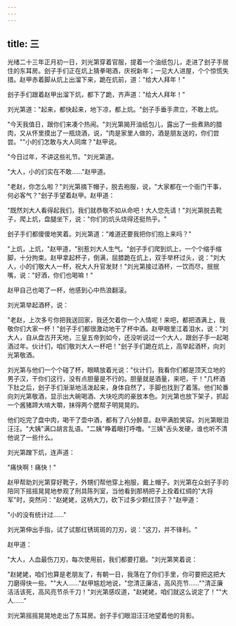 ```yaml
---
---
---
```

title: 三
---




光绪二十三年正月初一日，刘光第穿着官服，提着一个油纸包儿，走进了刽子手居住的东耳房。刽子手们正在炕上猜拳喝酒，庆祝新年；一见大人进屋，个个惊慌失措。赵甲赤着脚从炕上出溜下来，跪在炕前，道："给大人拜年！"

刽子手们跟着赵甲出溜下炕，都下了跪，齐声道："给大人拜年！"

刘光第道："起来，都快起来，地下凉，都上炕。"刽子手垂手肃立，不敢上炕。

"今天我值日，跟你们来凑个热闹。"刘光第揭开油纸包儿，露出了一些煮熟的腊肉，又从怀里摸出了一瓶烧酒，说，"肉是家里人做的，酒是朋友送的，你们尝尝。""小的们怎敢与大人同席？"赵甲说。

"今日过年，不讲这些礼节。"刘光第道。

"大人，小的们实在不敢……"赵甲道。

"老赵，你怎么啦？"刘光第摘下帽子，脱去袍服，说，"大家都在一个衙门干事，何必客气？"刽子手望着赵甲。赵甲道：

"既然刘大人看得起我们，我们就恭敬不如从命吧！大人您先请！"刘光第脱去靴子，爬上炕，盘腿坐下，说："你们的炕头烧得还挺热乎。"

刽子手们都傻傻地笑着。刘光第道："难道还要我把你们抱上来吗？"

"上炕，上炕，"赵甲道，"别惹刘大人生气。"刽子手们爬到炕上，一个个缩手缩脚，十分拘束。赵甲拿起杯子，倒满，屈膝跪在炕上，双手举杯过头，说："刘大人，小的们敬大人一杯，祝大人升官发财！"刘光第接过酒杯，一饮而尽，抿抿嘴，说："好酒，你们也喝嘛！"

赵甲自己也喝了一杯，他感到心中热浪翻滚。

刘光第举起酒杯，说：

"老赵，上次多亏你把我送回家，我还欠着你一个人情呢！来吧，都把酒满上，我敬你们大家一杯！"刽子手们都很激动地干了杯中酒。赵甲眼里江着泪水，说："刘大人，自从盘古开天地，三皇五帝到如今，还没听说过一个大人，跟刽子手一起喝酒过年。伙计们，咱们敬刘大人一杯吧！"刽子手们跪在炕上，高举起酒杯，向刘光第敬酒。

刘光第与他们一个个碰了杯，眼睛放着光说："伙计们，我看你们都是顶天立地的男子汉，干你们这行，没有点胆量是不行的。胆量就是酒量，来吧，干！"几杯酒下肚之后，刽子手们渐渐地活泼起来，身体自然了，手脚也找到了着落。他们轮番向刘光第敬酒，显示出大碗喝酒、大块吃肉的豪放本色。刘光第也放下架子，抓起一个酱猪蹄大啃大嚼，抹得两个腮帮子明晃晃的。

他们吃完了盘中肉，喝干了壶中酒，都有了八分醉意。赵甲满脸笑容。刘光第眼泪汪汪。"大姨"满口胡言乱语。"二姨"睁着眼打呼噜。"三姨"舌头发硬，谁也听不清他说了一些什么。

刘光第蹭下炕，连声道：

"痛快啊！痛快！"

赵甲帮助刘光第穿好靴子，外甥们帮他穿上袍服，戴上帽子。刘光第在众刽子手的陪同下摇摇晃晃地参观了刑具陈列室，当他看到那柄把子上拴着红绸的"大将军"时，突然问："赵姥姥，这柄大刀，砍下过多少颗红顶子？"赵甲道：

"小的没有统计过……"

刘光第伸出手指，试了试那红锈斑斑的刀刃，说："这刀，并不锋利。"

赵甲道：

"大人，人血最伤刀刃，每次使用前，我们都要打磨。"刘光第笑着说：

"赵姥姥，咱们也算是老朋友了，有朝一日，我落在了你们手里，你可要把这把大刀磨得快一些。""大人……"赵甲尴尬地说，"您清正廉洁，高风亮节……""清正廉洁活该死，高风亮节杀千刀！"刘光第感叹道，"赵姥姥，咱们就这么说定了！""大人……"

刘光第摇摇晃晃地走出了东耳房。刽子手们眼泪汪汪地望着他的背影。
